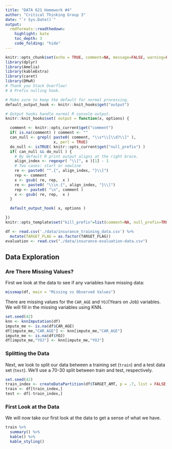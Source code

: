 ```yaml
---
title: "DATA 621 Homework #4"
author: "Critical Thinking Group 3"
date: "`r Sys.Date()`"
output:
  rmdformats::readthedown:
    highlight: kate
    toc_depth: 3
    code_folding: "hide"
---
```



```r
knitr::opts_chunk$set(echo = TRUE, comment=NA, message=FALSE, warning=FALSE)
library(dplyr)
library(Amelia)
library(kableExtra)
library(caret)
library(DMwR)
# Thank you Stack Overflow!
# A Prefix nulling hook.

# Make sure to keep the default for normal processing.
default_output_hook <- knitr::knit_hooks$get("output")

# Output hooks handle normal R console output.
knitr::knit_hooks$set( output = function(x, options) {

  comment <- knitr::opts_current$get("comment")
  if( is.na(comment) ) comment <- ""
  can_null <- grepl( paste0( comment, "\\s*\\[\\d?\\]" ),
                     x, perl = TRUE)
  do_null <- isTRUE( knitr::opts_current$get("null_prefix") )
  if( can_null && do_null ) {
    # By default R print output aligns at the right brace.
    align_index <- regexpr( "\\]", x )[1] - 1
    # Two cases: start or newline
    re <- paste0( "^.{", align_index, "}\\]")
    rep <- comment
    x <- gsub( re, rep,  x )
    re <- paste0( "\\\n.{", align_index, "}\\]")
    rep <- paste0( "\n", comment )
    x <- gsub( re, rep,  x )
  }

  default_output_hook( x, options )

})
knitr::opts_template$set("kill_prefix"=list(comment=NA, null_prefix=TRUE))
```


```r
df <- read.csv('./data/insurance_training_data.csv') %>%
  mutate(TARGET_FLAG = as.factor(TARGET_FLAG))
evaluation <- read.csv("./data/insurance-evaluation-data.csv")
```

## Data Exploration

### Are There Missing Values?
First we look at the data to see if any variables have missing data:

```r
missmap(df, main = "Missing vs Observed Values")
```

There are missing values for the `CAR_AGE` and `YOJ`(Years on Job) variables.  We will fill in the missing variables using KNN.

```r
set.seed(42)
knn <- knnImputation(df)
impute_me <- is.na(df$CAR_AGE)
df[impute_me,"CAR_AGE"] <- knn[impute_me,"CAR_AGE"] 
impute_me <- is.na(df$YOJ)
df[impute_me,"YOJ"] <- knn[impute_me,"YOJ"] 
```

### Splitting the Data
Next, we look to split our data between a training set (`train`) and a test data set (`test`). We'll use a 70-30 split between train and test, respectively.

```r
set.seed(42)
train_index <- createDataPartition(df$TARGET_AMT, p = .7, list = FALSE, times = 1)
train <- df[train_index,]
test <- df[-train_index,]
```

### First Look at the Data

We will now take our first look at the data to get a sense of what we have.

```r
train %>%
  summary() %>%
  kable() %>%
  kable_styling()
```